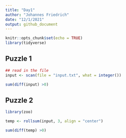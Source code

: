 ```yaml
---
title: "Day1"
author: "Johannes Friedrich"
date: "12/1/2021"
output: github_document
---
```


```r
knitr::opts_chunk$set(echo = TRUE)
library(tidyverse)
```

## Puzzle 1

```r
## read in the file
input <- scan(file = "input.txt", what = integer())
```

```r
sum(diff(input) >0)
```

## Puzzle 2

```r
library(zoo)
```

```r
temp <- rollsum(input, 3, align = "center")

sum(diff(temp) >0)
```

